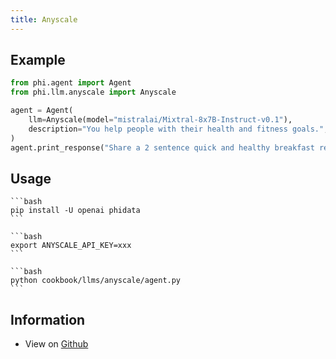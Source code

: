 ```yaml
---
title: Anyscale
---
```


## Example

```python cookbook/llms/anyscale/agent.py
from phi.agent import Agent
from phi.llm.anyscale import Anyscale

agent = Agent(
    llm=Anyscale(model="mistralai/Mixtral-8x7B-Instruct-v0.1"),
    description="You help people with their health and fitness goals.",
)
agent.print_response("Share a 2 sentence quick and healthy breakfast recipe.", markdown=True)
```

## Usage

<Steps>
  <Snippet file="create-venv-step.mdx" />

  <Step title="Install libraries">

    ```bash
    pip install -U openai phidata
    ```

  </Step>

  <Step title="Export `ANYSCALE_API_KEY`">

    ```bash
    export ANYSCALE_API_KEY=xxx
    ```

  </Step>

  <Step title="Run Anyscale Agent">

    ```bash
    python cookbook/llms/anyscale/agent.py
    ```

  </Step>

  </Steps>

## Information

- View on [Github](https://github.com/phidatahq/phidata/tree/main/cookbook/llms/anyscale/agent.py)
